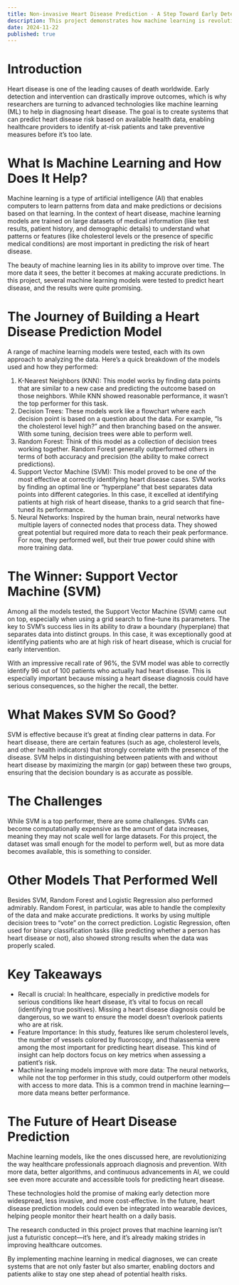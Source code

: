 ```yaml
---
title: Non-invasive Heart Disease Prediction - A Step Toward Early Detection
description: This project demonstrates how machine learning is revolutionizing disease prediction. By analyzing various AI models, we uncover how these technologies can detect risk factors in patient data with impressive accuracy.
date: 2024-11-22
published: true
---
```


# Introduction

Heart disease is one of the leading causes of death worldwide. Early detection and intervention can drastically improve outcomes, which is why researchers are turning to advanced technologies like machine learning (ML) to help in diagnosing heart disease. The goal is to create systems that can predict heart disease risk based on available health data, enabling healthcare providers to identify at-risk patients and take preventive measures before it’s too late.

# What Is Machine Learning and How Does It Help?

Machine learning is a type of artificial intelligence (AI) that enables computers to learn patterns from data and make predictions or decisions based on that learning. In the context of heart disease, machine learning models are trained on large datasets of medical information (like test results, patient history, and demographic details) to understand what patterns or features (like cholesterol levels or the presence of specific medical conditions) are most important in predicting the risk of heart disease.

The beauty of machine learning lies in its ability to improve over time. The more data it sees, the better it becomes at making accurate predictions. In this project, several machine learning models were tested to predict heart disease, and the results were quite promising.

# The Journey of Building a Heart Disease Prediction Model

A range of machine learning models were tested, each with its own approach to analyzing the data. Here’s a quick breakdown of the models used and how they performed:

1. K-Nearest Neighbors (KNN): This model works by finding data points that are similar to a new case and predicting the outcome based on those neighbors. While KNN showed reasonable performance, it wasn’t the top performer for this task.
2. Decision Trees: These models work like a flowchart where each decision point is based on a question about the data. For example, “Is the cholesterol level high?” and then branching based on the answer. With some tuning, decision trees were able to perform well.
3. Random Forest: Think of this model as a collection of decision trees working together. Random Forest generally outperformed others in terms of both accuracy and precision (the ability to make correct predictions).
4. Support Vector Machine (SVM): This model proved to be one of the most effective at correctly identifying heart disease cases. SVM works by finding an optimal line or “hyperplane” that best separates data points into different categories. In this case, it excelled at identifying patients at high risk of heart disease, thanks to a grid search that fine-tuned its performance.
5. Neural Networks: Inspired by the human brain, neural networks have multiple layers of connected nodes that process data. They showed great potential but required more data to reach their peak performance. For now, they performed well, but their true power could shine with more training data.

# The Winner: Support Vector Machine (SVM)

Among all the models tested, the Support Vector Machine (SVM) came out on top, especially when using a grid search to fine-tune its parameters. The key to SVM’s success lies in its ability to draw a boundary (hyperplane) that separates data into distinct groups. In this case, it was exceptionally good at identifying patients who are at high risk of heart disease, which is crucial for early intervention.

With an impressive recall rate of 96%, the SVM model was able to correctly identify 96 out of 100 patients who actually had heart disease. This is especially important because missing a heart disease diagnosis could have serious consequences, so the higher the recall, the better.

# What Makes SVM So Good?

SVM is effective because it’s great at finding clear patterns in data. For heart disease, there are certain features (such as age, cholesterol levels, and other health indicators) that strongly correlate with the presence of the disease. SVM helps in distinguishing between patients with and without heart disease by maximizing the margin (or gap) between these two groups, ensuring that the decision boundary is as accurate as possible.

# The Challenges

While SVM is a top performer, there are some challenges. SVMs can become computationally expensive as the amount of data increases, meaning they may not scale well for large datasets. For this project, the dataset was small enough for the model to perform well, but as more data becomes available, this is something to consider.

# Other Models That Performed Well

Besides SVM, Random Forest and Logistic Regression also performed admirably. Random Forest, in particular, was able to handle the complexity of the data and make accurate predictions. It works by using multiple decision trees to “vote” on the correct prediction. Logistic Regression, often used for binary classification tasks (like predicting whether a person has heart disease or not), also showed strong results when the data was properly scaled.

# Key Takeaways

- Recall is crucial: In healthcare, especially in predictive models for serious conditions like heart disease, it’s vital to focus on recall (identifying true positives). Missing a heart disease diagnosis could be dangerous, so we want to ensure the model doesn’t overlook patients who are at risk.
- Feature Importance: In this study, features like serum cholesterol levels, the number of vessels colored by fluoroscopy, and thalassemia were among the most important for predicting heart disease. This kind of insight can help doctors focus on key metrics when assessing a patient’s risk.
- Machine learning models improve with more data: The neural networks, while not the top performer in this study, could outperform other models with access to more data. This is a common trend in machine learning—more data means better performance.

# The Future of Heart Disease Prediction

Machine learning models, like the ones discussed here, are revolutionizing the way healthcare professionals approach diagnosis and prevention. With more data, better algorithms, and continuous advancements in AI, we could see even more accurate and accessible tools for predicting heart disease.

These technologies hold the promise of making early detection more widespread, less invasive, and more cost-effective. In the future, heart disease prediction models could even be integrated into wearable devices, helping people monitor their heart health on a daily basis.

The research conducted in this project proves that machine learning isn’t just a futuristic concept—it’s here, and it’s already making strides in improving healthcare outcomes.

By implementing machine learning in medical diagnoses, we can create systems that are not only faster but also smarter, enabling doctors and patients alike to stay one step ahead of potential health risks.
